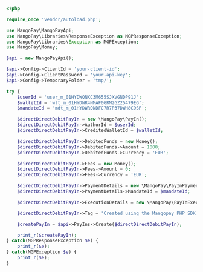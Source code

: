   
```php PHP  

<?php 

require_once 'vendor/autoload.php';

use MangoPay\MangoPayApi;
use MangoPay\Libraries\ResponseException as MGPResponseException;
use MangoPay\Libraries\Exception as MGPException;
use MangoPay\Money;

$api = new MangoPayApi();

$api->Config->ClientId = 'your-client-id';
$api->Config->ClientPassword = 'your-api-key';
$api->Config->TemporaryFolder = 'tmp/';

try {
    $userId = 'user_m_01HYDWQNXC3M655SJXVGNDP91J';
    $walletId = 'wlt_m_01HYDWR4NMAF0GRM2GZ25479EG';
    $mandateId = 'mdt_m_01HYDWRQNDFC7R7P37DWH8C9SP';

    $directDirectDebitPayIn = new \MangoPay\PayIn();
    $directDirectDebitPayIn->AuthorId = $userId;
    $directDirectDebitPayIn->CreditedWalletId = $walletId;

    $directDirectDebitPayIn->DebitedFunds = new Money();
    $directDirectDebitPayIn->DebitedFunds->Amount = 1000;
    $directDirectDebitPayIn->DebitedFunds->Currency = 'EUR';

    $directDirectDebitPayIn->Fees = new Money();
    $directDirectDebitPayIn->Fees->Amount = 0;
    $directDirectDebitPayIn->Fees->Currency = 'EUR';

    $directDirectDebitPayIn->PaymentDetails = new \MangoPay\PayInPaymentDetailsDirectDebit();
    $directDirectDebitPayIn->PaymentDetails->MandateId = $mandateId;

    $directDirectDebitPayIn->ExecutionDetails = new \MangoPay\PayInExecutionDetailsDirect(); 

    $directDirectDebitPayIn->Tag = 'Created using the Mangopay PHP SDK';

    $createPayIn = $api->PayIns->Create($directDirectDebitPayIn);

    print_r($createPayIn);
} catch(MGPResponseException $e) {
    print_r($e);
} catch(MGPException $e) {
    print_r($e);
}  
```